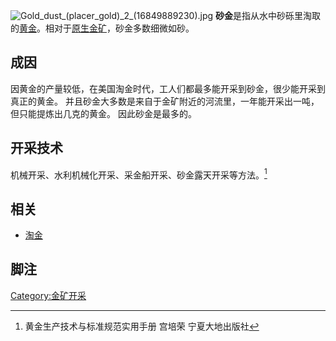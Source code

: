 [[File:Gold_dust_(placer_gold)_2_(16849889230).jpg|thumb]]
'''砂金'''是指从水中砂砾里淘取的[[黄金|黄金]]。相对于[[原生金矿|原生金矿]]，砂金多数细微如砂。

==成因 ==
因黄金的产量较低，在美国淘金时代，工人们都最多能开采到砂金，很少能开采到真正的黄金。
并且砂金大多数是来自于金矿附近的河流里，一年能开采出一吨，但只能提炼出几克的黄金。
因此砂金是最多的。

==开采技术==
机械开采、水利机械化开采、采金船开采、砂金露天开采等方法。<ref>黄金生产技术与标准规范实用手册 宫培荣 宁夏大地出版社</ref>

==相关 ==
* [[淘金|淘金]]

== 脚注 ==
{{reflist}}

{{Authority control}}
{{geo-term-stub}}

[[Category:金矿开采|Category:金矿开采]]